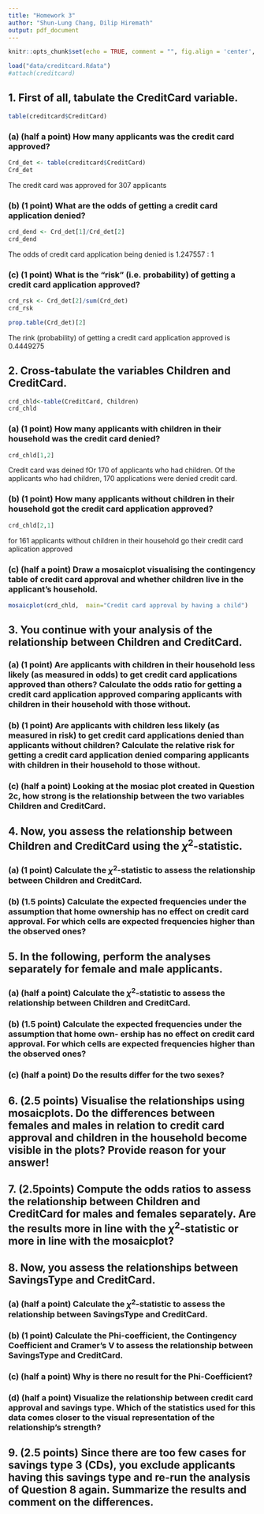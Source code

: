 ```yaml
---
title: "Homework 3"
author: "Shun-Lung Chang, Dilip Hiremath"
output: pdf_document
---
```


```r
knitr::opts_chunk$set(echo = TRUE, comment = "", fig.align = 'center', fig.height = 3, fig.width = 6, message = FALSE, warning = FALSE)
```

```r
load("data/creditcard.Rdata")
#attach(creditcard)
```

## 1. First of all, tabulate the CreditCard variable.
```r
table(creditcard$CreditCard)
```
### (a) (half a point) How many applicants was the credit card approved?
```r
Crd_det <- table(creditcard$CreditCard)
Crd_det
```
The credit card was approved for 307 applicants 

### (b) (1 point) What are the odds of getting a credit card application denied?
```r
crd_dend <- Crd_det[1]/Crd_det[2]
crd_dend
```
The odds of credit card application being denied is 1.247557 : 1

### (c) (1 point) What is the "risk" (i.e. probability) of getting a credit card application approved?
```r
crd_rsk <- Crd_det[2]/sum(Crd_det)
crd_rsk

prop.table(Crd_det)[2]
```
The rink (probability) of getting a credit card application approved is 0.4449275

## 2. Cross-tabulate the variables Children and CreditCard.
```r
crd_chld<-table(CreditCard, Children)
crd_chld
```


### (a) (1 point) How many applicants with children in their household was the credit card denied?
```r
crd_chld[1,2]

```
Credit card was deined fOr 170 of applicants who had children.
Of the applicants who had children, 170 applications were denied credit card.

### (b) (1 point) How many applicants without children in their household got the credit card application approved?

```r
crd_chld[2,1]
```
for 161 applicants without children in their household go their credit card aplication approved

### (c) (half a point) Draw a mosaicplot visualising the contingency table of credit card approval and whether children live in the applicant’s household.

```r
mosaicplot(crd_chld,  main="Credit card approval by having a child")

```

## 3. You continue with your analysis of the relationship between Children and CreditCard.

### (a) (1 point) Are applicants with children in their household less likely (as measured in odds) to get credit card applications approved than others? Calculate the odds ratio for getting a credit card application approved comparing applicants with children in their household with those without.

### (b) (1 point) Are applicants with children less likely (as measured in risk) to get credit card applications denied than applicants without children? Calculate the relative risk for getting a credit card application denied comparing applicants with children in their household to those without.

### (c) (half a point) Looking at the mosiac plot created in Question 2c, how strong is the relationship between the two variables Children and CreditCard.

## 4. Now, you assess the relationship between Children and CreditCard using the $\chi^2$-statistic.

### (a) (1 point) Calculate the $\chi^2$-statistic to assess the relationship between Children and CreditCard.

### (b) (1.5 points) Calculate the expected frequencies under the assumption that home ownership has no effect on credit card approval. For which cells are expected frequencies higher than the observed ones?

## 5. In the following, perform the analyses separately for female and male applicants.

### (a) (half a point) Calculate the $\chi^2$-statistic to assess the relationship between Children and CreditCard.

### (b) (1.5 point) Calculate the expected frequencies under the assumption that home own- ership has no effect on credit card approval. For which cells are expected frequencies higher than the observed ones?

### (c) (half a point) Do the results differ for the two sexes?

## 6. (2.5 points) Visualise the relationships using mosaicplots. Do the differences between females and males in relation to credit card approval and children in the household become visible in the plots? Provide reason for your answer!

## 7. (2.5points) Compute the odds ratios to assess the relationship between Children and CreditCard for males and females separately. Are the results more in line with the $\chi^2$-statistic or more in line with the mosaicplot?

## 8. Now, you assess the relationships between SavingsType and CreditCard.

### (a) (half a point) Calculate the $\chi^2$-statistic to assess the relationship between SavingsType and CreditCard.

### (b) (1 point) Calculate the Phi-coefficient, the Contingency Coefficient and Cramer’s V to assess the relationship between SavingsType and CreditCard.

### (c) (half a point) Why is there no result for the Phi-Coefficient?

### (d) (half a point) Visualize the relationship between credit card approval and savings type. Which of the statistics used for this data comes closer to the visual representation of the relationship’s strength?

## 9. (2.5 points) Since there are too few cases for savings type 3 (CDs), you exclude applicants having this savings type and re-run the analysis of Question 8 again. Summarize the results and comment on the differences.